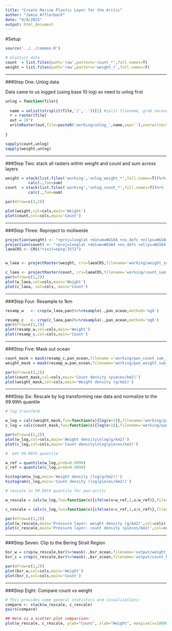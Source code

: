 ---
title: "Create Marine Plastic Layer for the Arctic"
author: "Jamie Afflerbach"
date: "9/9/2015"
output: html_document
---

#Setup

```{r setup,warning=F,message=F}

source('../../common.R')

# plastics data
count  = list.files(path='raw',pattern='count_*',full.names=T)
weight = list.files(path='raw',pattern='weight_*',full.names=T)

```
***  

###Step One: Unlog data

Data came to us logged (using base 10 log) so need to unlog first


```{r unlog, warning=F,message=F,eval=F}

unlog = function(file){
  
  name = unlist(strsplit(file,'/','.'))[2] #split filename, grab second string to use in naming tif
  r = raster(file)
  out = 10^r
  writeRaster(out,file=paste0('working/unlog_',name,sep=''),overwrite=T)
  
}

sapply(count,unlog)
sapply(weight,unlog)

```
***  


###Step Two: stack all rasters within weight and count and sum across layers
```{r stack, message=F, warning=F}

weight = stack(list.files('working','unlog_weight_*',full.names=T))%>%
          calc(.,fun=sum)
count  = stack(list.files('working','unlog_count_*',full.names=T))%>%
          calc(.,fun=sum)

par(mfrow=c(1,2))

plot(weight,col=cols,main='Weight')
plot(count,col=cols,main='Count')
```

***  


###Step Three: Reproject to mollweide 
```{r,message=F,warning=F}
projection(weight) <- "+proj=longlat +datum=WGS84 +no_defs +ellps=WGS84 +towgs84=0,0,0"    #define initial projection. Helps avoid errors when reprojecting to mollweide
projection(count) <- "+proj=longlat +datum=WGS84 +no_defs +ellps=WGS84 +towgs84=0,0,0"  
laeaCRS <- CRS("+init=epsg:3572")


w_laea <- projectRaster(weight, crs=laeaCRS,filename='working/weight_sum.tif',overwrite=T)

c_laea <- projectRaster(count, crs=laeaCRS,filename='working/count_sum.tif',overwrite=T)
par(mfrow=c(1,2))
plot(w_laea,col=cols,main='Weight')
plot(c_laea, col=cols, main='Count')
```

***  

###Step Four: Resample to 1km 
```{r,message=F, warning=F}

resamp_w   <- crop(w_laea,pan)%>%resample(.,pan_ocean,method='ngb')

resamp_c   <- crop(c_laea,pan)%>%resample(.,pan_ocean,method='ngb')
par(mfrow=c(1,2))
plot(resamp_w,col=cols,main='Weight')
plot(resamp_c,col=cols,main='Count')
```

***  

###Step Five: Mask out ocean
```{r,message=F,warning=F}

count_mask = mask(resamp_c,pan_ocean,filename ='working/pan_count_sum_1km_.tif',overwrite=T)
weight_mask = mask(resamp_w,pan_ocean,filename='working/pan_weight_sum_1km.tif',overwrite=T)

par(mfrow=c(1,2))
plot(count_mask,col=cols,main='Count density (pieces/km2)')
plot(weight_mask,col=cols,main='Weight density (g/km2)')

```  

***  

###Step Six: Rescale by log transforming raw data and normalize to the 99.99th quantile
```{r,warning=F,message=F}

# log transform

w_log = calc(weight_mask,fun=function(x){log(x+1)},filename='working/pan_weight_sum_1km_log.tif',overwrite=T)
c_log = calc(count_mask,fun=function(x){log(x+1)},filename='working/pan_count_sum_1km_log.tif',overwrite=T)

par(mfrow=c(1,2))
plot(w_log,col=cols,main='Weight density\nlog(g/km2)')
plot(c_log,col=cols,main='Count density\nlog(pieces/km2)')

#  Get 99.99th quantile

w_ref = quantile(w_log,prob=0.9999)
c_ref = quantile(c_log,prob=0.9999)

histogram(w_log,main='Weight density (log(g/km2))')
histogram(c_log,main='Count density (log(pieces/km2))')

# rescale to 99.99th quantile for pan-arctic

w_rescale = calc(w_log,fun=function(x){ifelse(x>w_ref,1,x/w_ref)},filename='output/weight_rescale_panarctic.tif',overwrite=T)

c_rescale = calc(c_log,fun=function(x){ifelse(x>c_ref,1,x/c_ref)},filename='output/count_rescale_panarctic.tif',overwrite=T)

par(mfrow=c(1,2))
plot(w_rescale,main='Pressure layer: weight density (g/km2)',col=cols)
plot(c_rescale,main='Pressure layer: count density (pieces/km2)',col=cols)

```

***  

###Step Seven: Clip to the Bering Strait Region
```{r,message=F,warning=F}

bsr_w = crop(w_rescale,bsr)%>%mask(.,bsr_ocean,filename='output/weight_bsr.tif',overwrite=T)
bsr_c = crop(c_rescale,bsr)%>%mask(.,bsr_ocean,filename='output/count_bsr.tif',overwrite=T)

par(mfrow=c(1,2))
plot(bsr_w,col=cols,main='Weight')
plot(bsr_c,col=cols,main='Count')
```
***  


###Step Eight: Compare count vs weight
```{r,message=F,warning=F}
# This provides some general statistics and visualizations:
compare <- stack(w_rescale, c_rescale) 
pairs(compare)    

## Here is a scatter plot comparison:
plot(w_rescale, c_rescale, ylab="Count", xlab="Weight", maxpixels=10000000, col=rgb(0,0,0,0.2))   

```


